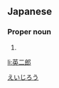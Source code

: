 ==Japanese==
{{ja-kanjitab|英|二|郎}}

===Proper noun===
{{ja-pos|proper|えいじろう}}

# {{given name|male|lang=ja}}

[[Category:Japanese male given names|えいじろう]]

[[li:英二郎]]